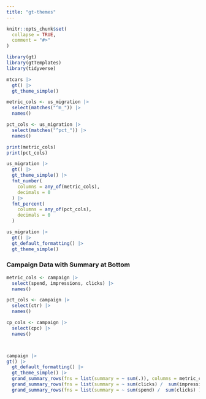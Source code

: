 ```yaml
---
title: "gt-themes"
---
```


```r
knitr::opts_chunk$set(
  collapse = TRUE,
  comment = "#>"
)
```

```r
library(gt)
library(gtTemplates)
library(tidyverse)
```

```r
mtcars |> 
  gt() |> 
  gt_theme_simple()
```


```r
metric_cols <- us_migration |> 
  select(matches("^m_")) |> 
  names()

pct_cols <- us_migration |> 
  select(matches("^pct_")) |> 
  names()

print(metric_cols)
print(pct_cols)

us_migration |> 
  gt() |>
  gt_theme_simple() |> 
  fmt_number(
    columns = any_of(metric_cols),
    decimals = 0
  ) |> 
  fmt_percent(
    columns = any_of(pct_cols),
    decimals = 0
  )
```


```r
us_migration |> 
  gt() |> 
  gt_default_formatting() |> 
  gt_theme_simple()
```


### Campaign Data with Summary at Bottom

```r
metric_cols <- campaign |> 
  select(spend, impressions, clicks) |> 
  names()

pct_cols <- campaign |> 
  select(ctr) |> 
  names()

cp_cols <- campaign |> 
  select(cpc) |> 
  names()



campaign |> 
gt() |> 
  gt_default_formatting() |>
  gt_theme_simple() |>
  grand_summary_rows(fns = list(summary = ~ sum(.)), columns = metric_cols) |> 
  grand_summary_rows(fns = list(summary = ~ sum(clicks) /  sum(impressions) ), columns = pct_cols) |> 
  grand_summary_rows(fns = list(summary = ~ sum(spend) /  sum(clicks) ), columns = cp_cols) 
```



